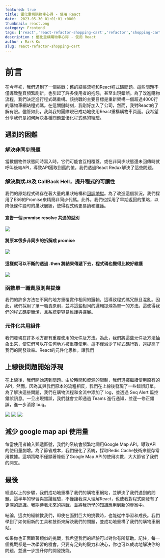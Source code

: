 ```yaml
---
featured: true
title: 優化重構購物車心得 - 使用 React
date:  2023-05-30 01:01:01 +0800
thumbnail: react.png
category: Frontend
tags: ['react','react-refactor-shopping-cart','refactor','shopping-cart']
description : 優化重構購物車心得 - 使用 React
author : Mark Ku
slug: react-refactor-shopping-cart
---
```

# 前言
在今年初，我們遇到了一個挑戰：舊的結帳流程和React程式碼問題。這些問題不僅導致整頁頻繁刷新，也引起了許多使用者的抱怨，甚至出現錯誤。為了改進購物流程，我們決定進行程式碼重構。該挑戰的主要目標是重新架構一個超過4000行的購物車網站程式碼。在這關鍵時刻，我剛好加入了公司，然而，我對React的了解有限。儘管如此，我與我的團隊現已成功地使用React重構購物車頁面。我希望分享我們是如何解決各種問題並優化程式碼的經驗。

## 遇到的困難
### 解決非同步問題
當數個物件狀態同時寫入時，它們可能會互相覆蓋，或在非同步狀態還未回傳時就呼叫後端API，導致API獲取到舊的值。我們透過React Redux解決了這些問題。

### 解決巢狀JS及 CallBack Hell，提升程式的可讀性
我們的原始程式碼存在著大量的巢狀結構和[回調地獄](http://callbackhell.com/)。為了改進這個狀況，我們採用了ES6的Promise來精簡非同步代碼。此外，我們也採用了早期返回的策略，以降低條件語句的巢狀層級，使得程式碼更易讀和維護。

#### 宣告一個 promise resolve 共通的型別
![](https://imgur.com/Y3acLhQ.png)

#### 將原本很多非同步的拆解成 promise 
![](https://imgur.com/TbJvMLr.png)

#### 這樣就可以不斷的透過 .then 將結果傳遞下去，程式碼也變得比較好維護
![](https://imgur.com/V1s07Np.png)

### 函數單一職責原則與提煉
我們的許多方法在不同的地方重覆實作相同的邏輯，這導致程式碼冗餘且混亂。因此，我們採用了單一職責原則，並將這些相同的邏輯提煉為單一的方法。這使得我們的程式碼更簡潔，且系統更容易維護與擴展。

### 元件化共用組件
我們發現在許多地方都有重覆使用的元件及方法。為此，我們將這些元件及方法抽象出來，使它們可以在任何地方被重覆使用。這不僅減少了程式碼行數，還提高了我們的開發效率。React的元件化思維，讓我們

## 上線後問題開始浮現
在上線後，我們開始遇到問題。由於時間和資源的限制，我們選擇繼續使用原有的 API，然而，因為其與我們原本的流程相反，我們在上線後發現了一些錯誤訂單。為了解決這些問題，我們在購物流程和金流中添加了 log，並透過 Seq Alert 監控錯誤訊息。一旦出現錯誤，我們就會立即通過 Teams 進行通知，並逐一修正錯誤，進一步消除 bug。

![](https://i.imgur.com/q3nLVAF.png)
![](https://imgur.com/VqCgyrd.png)
![](https://i.imgur.com/GkQycj0.png)

## 減少 google map api 使用量
每當使用者輸入郵遞區號，我們的系統會頻繁地調用Google Map API，導致API的使用量劇增。為了節省成本，我們優化了系統，採取Redis Cache技術來緩存常用數據。這項策略不僅顯著降低了Google Map API的使用次數，大大節省了我們的開支。

## 最後
經過以上的步驟，我們成功地重構了我們的購物車網站，並解決了我們遇到的問題。這半年的學習與實踐經驗，不僅讓我深入理解React，也使我對程式開發有了更深的認識。我期待著未來的挑戰，並將我所學的知識應用到新的專案中。

結論，這次的經驗教我們，即使在面對巨大的挑戰時，也能從中學習和成長。我們學到了如何用新的工具和技術來解決我們的問題，並成功地重構了我們的購物車網站。

如果你也正面臨著類似的挑戰，我希望我們的經驗可以對你有所幫助。記住，每一個挑戰都是一次學習的機會。只要有足夠的毅力和決心，你也可以成功地解決你的問題，並進一步提升你的開發技能。